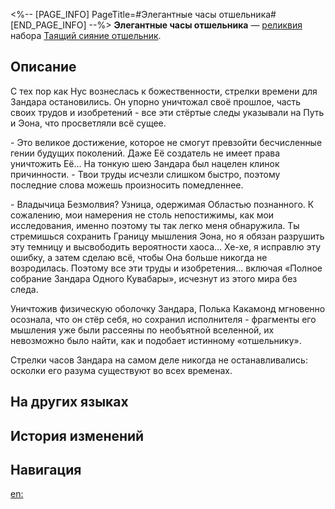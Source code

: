 <%-- [PAGE_INFO]
PageTitle=#Элегантные часы отшельника#
[END_PAGE_INFO] --%>
{{Реликвия Инфобокс
|id          = 61282
|Изображение = Предмет Элегантные часы отшельника.png
|Набор       = Таящий сияние отшельник
|Предмет     = Руки
|Упоминания  = 
}}
{{Описание|Красивый металлический плетёный ремешок и минималистичный круглый циферблат. Сдержанные, точные, технологичные. Скромные, практичные, неброские.}}
'''Элегантные часы отшельника''' — [[реликвия]] набора [[Таящий сияние отшельник]].

==Описание==
С тех пор как Нус вознеслась к божественности, стрелки времени для Зандара остановились. Он упорно уничтожал своё прошлое, часть своих трудов и изобретений - все эти стёртые следы указывали на Путь и Эона, что просветляли всё сущее.

- Это великое достижение, которое не смогут превзойти бесчисленные гении будущих поколений. Даже Её создатель не имеет права уничтожить Её... На тонкую шею Зандара был нацелен клинок причинности. - Твои труды исчезли слишком быстро, поэтому последние слова можешь произносить помедленнее.

- Владычица Безмолвия? Узница, одержимая Областью познанного. К сожалению, мои намерения не столь непостижимы, как мои исследования, именно поэтому ты так легко меня обнаружила. Ты стремишься сохранить Границу мышления Эона, но я обязан разрушить эту темницу и высвободить вероятности хаоса... Хе-хе, я исправлю эту ошибку, а затем сделаю всё, чтобы Она больше никогда не возродилась. Поэтому все эти труды и изобретения... включая «Полное собрание Зандара Одного Кувабары», исчезнут из этого мира без следа.

Уничтожив физическую оболочку Зандара, Полька Какамонд мгновенно осознала, что он стёр себя, но сохранил исполнителя - фрагменты его мышления уже были рассеяны по необъятной вселенной, их невозможно было найти, как и подобает истинному «отшельнику».

Стрелки часов Зандара на самом деле никогда не останавливались: осколки его разума существуют во всех временах.

==На других языках==
{{На других языках
|en   = Recluse's Refined Timepiece
|zhs  = 隐士的简雅腕表
|zht  = 隱士的簡雅腕錶
|ja   = {{Rubi|隠者|いんじゃ}}のシンプルな{{Rubi|腕時計|うでどけい}}
|ko   = 은둔자의 단정한 손목시계
|es   = Reloj elegante del eremita
|fr   = Montre élégante de l'ermite
|ru   = Элегантные часы отшельника
|th   = Recluse's Refined Timepiece
|vi   = Đồng Hồ Thanh Lịch Của Ẩn Sĩ
|de   = Schlichte Uhr des Einsiedlers
|id   = Recluse's Refined Timepiece
|pt   = Relógio Refinado do Recluso
}}

==История изменений==
{{История изменений|<!--unknown-->}}

==Навигация==
{{Набор Реликвий Навбокс|Таящий сияние отшельник}}

[[en:]]